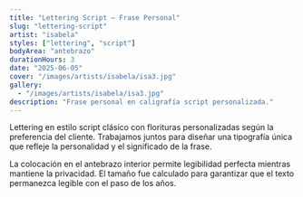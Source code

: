 ```yaml
---
title: "Lettering Script – Frase Personal"
slug: "lettering-script"
artist: "isabela"
styles: ["lettering", "script"]
bodyArea: "antebrazo"
durationHours: 3
date: "2025-06-05"
cover: "/images/artists/isabela/isa3.jpg"
gallery:
  - "/images/artists/isabela/isa3.jpg"
description: "Frase personal en caligrafía script personalizada."
---
```


Lettering en estilo script clásico con florituras personalizadas según la preferencia del cliente. Trabajamos juntos para diseñar una tipografía única que refleje la personalidad y el significado de la frase.

La colocación en el antebrazo interior permite legibilidad perfecta mientras mantiene la privacidad. El tamaño fue calculado para garantizar que el texto permanezca legible con el paso de los años.
